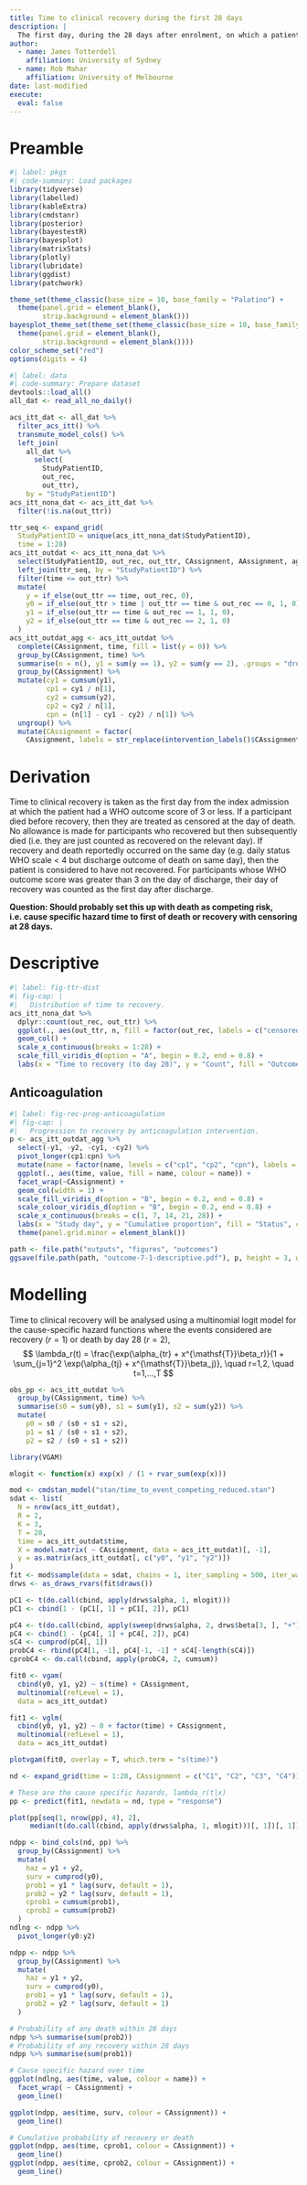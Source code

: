 ```yaml
---
title: Time to clinical recovery during the first 28 days
description: |
  The first day, during the 28 days after enrolment, on which a patient satisfies categories 1, 2, or 3 on the WHO eight-point ordinal outcome scale (it will be assumed that the participant is not hospitalised on the first day following discharge and that on the day of discharge the participant is still considered hospitalised but not requiring supplemental oxygen nor ongoing medical care if the site has mistakenly indicated the patient was not hospitalised).
author:
  - name: James Totterdell
    affiliation: University of Sydney
  - name: Rob Mahar
    affiliation: University of Melbourne
date: last-modified
execute:
  eval: false
---
```


# Preamble


```r
#| label: pkgs
#| code-summary: Load packages
library(tidyverse)
library(labelled)
library(kableExtra)
library(cmdstanr)
library(posterior)
library(bayestestR)
library(bayesplot)
library(matrixStats)
library(plotly)
library(lubridate)
library(ggdist)
library(patchwork)

theme_set(theme_classic(base_size = 10, base_family = "Palatino") +
  theme(panel.grid = element_blank(),
        strip.background = element_blank()))
bayesplot_theme_set(theme_set(theme_classic(base_size = 10, base_family = "Palatino") +
  theme(panel.grid = element_blank(),
        strip.background = element_blank())))
color_scheme_set("red")
options(digits = 4)
```

```r
#| label: data
#| code-summary: Prepare dataset
devtools::load_all()
all_dat <- read_all_no_daily()

acs_itt_dat <- all_dat %>% 
  filter_acs_itt() %>%
  transmute_model_cols() %>%
  left_join(
    all_dat %>% 
      select(
        StudyPatientID, 
        out_rec,
        out_ttr),
    by = "StudyPatientID")
acs_itt_nona_dat <- acs_itt_dat %>% 
  filter(!is.na(out_ttr))

ttr_seq <- expand_grid(
  StudyPatientID = unique(acs_itt_nona_dat$StudyPatientID),
  time = 1:28)
acs_itt_outdat <- acs_itt_nona_dat %>%
  select(StudyPatientID, out_rec, out_ttr, CAssignment, AAssignment, agegte60) %>%
  left_join(ttr_seq, by = "StudyPatientID") %>%
  filter(time <= out_ttr) %>%
  mutate(
    y = if_else(out_ttr == time, out_rec, 0),
    y0 = if_else(out_ttr > time | out_ttr == time & out_rec == 0, 1, 0),
    y1 = if_else(out_ttr == time & out_rec == 1, 1, 0),
    y2 = if_else(out_ttr == time & out_rec == 2, 1, 0)
  )
acs_itt_outdat_agg <- acs_itt_outdat %>%
  complete(CAssignment, time, fill = list(y = 0)) %>%
  group_by(CAssignment, time) %>%
  summarise(n = n(), y1 = sum(y == 1), y2 = sum(y == 2), .groups = "drop") %>%
  group_by(CAssignment) %>%
  mutate(cy1 = cumsum(y1), 
         cp1 = cy1 / n[1],
         cy2 = cumsum(y2),
         cp2 = cy2 / n[1],
         cpn = (n[1] - cy1 - cy2) / n[1]) %>%
  ungroup() %>%
  mutate(CAssignment = factor(
    CAssignment, labels = str_replace(intervention_labels()$CAssignment[-1], "<br>", " ")))
```

# Derivation

Time to clinical recovery is taken as the first day from the index admission at which the patient had a WHO outcome score of 3 or less. If a participant died before recovery, then they are treated as censored at the day of death. No allowance is made for participants who recovered but then subsequently died (i.e. they are just counted as recovered on the relevant day). If recovery and death reportedly occurred on the same day (e.g. daily status WHO scale < 4 but discharge outcome of death on same day), then the patient is considered to have not recovered. For participants whose WHO outcome score was greater than 3 on the day of discharge, their day of recovery was counted as the first day after discharge.

**Question: Should probably set this up with death as competing risk, i.e. cause specific hazard time to first of death or recovery with censoring at 28 days.**

# Descriptive

```r
#| label: fig-ttr-dist
#| fig-cap: |
#|   Distribution of time to recovery. 
acs_itt_nona_dat %>%
  dplyr::count(out_rec, out_ttr) %>%
  ggplot(., aes(out_ttr, n, fill = factor(out_rec, labels = c("censored", "recovered", "died")))) +
  geom_col() +
  scale_x_continuous(breaks = 1:28) +
  scale_fill_viridis_d(option = "A", begin = 0.2, end = 0.8) +
  labs(x = "Time to recovery (to day 28)", y = "Count", fill = "Outcome")
```

## Anticoagulation

```r
#| label: fig-rec-prog-anticoagulation
#| fig-cap: |
#|   Progression to recovery by anticoagulation intervention.
p <- acs_itt_outdat_agg %>% 
  select(-y1, -y2, -cy1, -cy2) %>% 
  pivot_longer(cp1:cpn) %>% 
  mutate(name = factor(name, levels = c("cp1", "cp2", "cpn"), labels = c("Recovered", "Died", "Not recovered"))) %>%
  ggplot(., aes(time, value, fill = name, colour = name)) + 
  facet_wrap(~CAssignment) + 
  geom_col(width = 1) +
  scale_fill_viridis_d(option = "B", begin = 0.2, end = 0.8) +
  scale_colour_viridis_d(option = "B", begin = 0.2, end = 0.8) +
  scale_x_continuous(breaks = c(1, 7, 14, 21, 28)) +
  labs(x = "Study day", y = "Cumulative proportion", fill = "Status", colour = "Status") +
  theme(panel.grid.minor = element_blank())
```

```r
path <- file.path("outputs", "figures", "outcomes")
ggsave(file.path(path, "outcome-7-1-descriptive.pdf"), p, height = 3, width = 6)
```

# Modelling

Time to clinical recovery will be analysed using a multinomial logit model for the cause-specific hazard functions where the events considered are recovery ($r=1$) or death by day 28 ($r=2$),
$$
\lambda_r(t) = \frac{\exp(\alpha_{tr} + x^{\mathsf{T}}\beta_r)}{1 + \sum_{j=1}^2 \exp(\alpha_{tj} + x^{\mathsf{T}}\beta_j)}, 
\quad r=1,2, \quad t=1,...,T
$$

```r
obs_pp <- acs_itt_outdat %>% 
  group_by(CAssignment, time) %>% 
  summarise(s0 = sum(y0), s1 = sum(y1), s2 = sum(y2)) %>% 
  mutate(
    p0 = s0 / (s0 + s1 + s2),
    p1 = s1 / (s0 + s1 + s2),
    p2 = s2 / (s0 + s1 + s2))
```


```r
library(VGAM)

mlogit <- function(x) exp(x) / (1 + rvar_sum(exp(x)))

mod <- cmdstan_model("stan/time_to_event_competing_reduced.stan")
sdat <- list(
  N = nrow(acs_itt_outdat),
  R = 2,
  K = 3,
  T = 28,
  time = acs_itt_outdat$time,
  X = model.matrix( ~ CAssignment, data = acs_itt_outdat)[, -1],
  y = as.matrix(acs_itt_outdat[, c("y0", "y1", "y2")])
)
fit <- mod$sample(data = sdat, chains = 1, iter_sampling = 500, iter_warmup = 500)
drws <- as_draws_rvars(fit$draws())

pC1 <- t(do.call(cbind, apply(drws$alpha, 1, mlogit)))
pC1 <- cbind(1 - (pC1[, 1] + pC1[, 2]), pC1)

pC4 <- t(do.call(cbind, apply(sweep(drws$alpha, 2, drws$beta[3, ], "+"), 1, mlogit)))
pC4 <- cbind(1 - (pC4[, 1] + pC4[, 2]), pC4)
sC4 <- cumprod(pC4[, 1])
probC4 <- rbind(pC4[1, -1], pC4[-1, -1] * sC4[-length(sC4)]) 
cprobC4 <- do.call(cbind, apply(probC4, 2, cumsum))

fit0 <- vgam(
  cbind(y0, y1, y2) ~ s(time) + CAssignment, 
  multinomial(refLevel = 1), 
  data = acs_itt_outdat)

fit1 <- vglm(
  cbind(y0, y1, y2) ~ 0 + factor(time) + CAssignment, 
  multinomial(refLevel = 1), 
  data = acs_itt_outdat)

plotvgam(fit0, overlay = T, which.term = "s(time)")

nd <- expand_grid(time = 1:28, CAssignment = c("C1", "C2", "C3", "C4"))

# These are the cause specific hazards, lambda_r(t|x)
pp <- predict(fit1, newdata = nd, type = "response")

plot(pp[seq(1, nrow(pp), 4), 2], 
     median(t(do.call(cbind, apply(drws$alpha, 1, mlogit)))[, 1])[, 1])

ndpp <- bind_cols(nd, pp) %>% 
  group_by(CAssignment) %>%
  mutate(
    haz = y1 + y2,
    surv = cumprod(y0),
    prob1 = y1 * lag(surv, default = 1),
    prob2 = y2 * lag(surv, default = 1),
    cprob1 = cumsum(prob1),
    cprob2 = cumsum(prob2)
  )
ndlng <- ndpp %>%
  pivot_longer(y0:y2)

ndpp <- ndpp %>% 
  group_by(CAssignment) %>%
  mutate(
    haz = y1 + y2,
    surv = cumprod(y0),
    prob1 = y1 * lag(surv, default = 1),
    prob2 = y2 * lag(surv, default = 1)
  )

# Probability of any death within 28 days
ndpp %>% summarise(sum(prob2))
# Probability of any recovery within 28 days
ndpp %>% summarise(sum(prob1))

# Cause specific hazard over time
ggplot(ndlng, aes(time, value, colour = name)) +
  facet_wrap( ~ CAssignment) +
  geom_line() 

ggplot(ndpp, aes(time, surv, colour = CAssignment)) +
  geom_line()

# Cumulative probability of recovery or death
ggplot(ndpp, aes(time, cprob1, colour = CAssignment)) +
  geom_line()
ggplot(ndpp, aes(time, cprob2, colour = CAssignment)) +
  geom_line()
```

